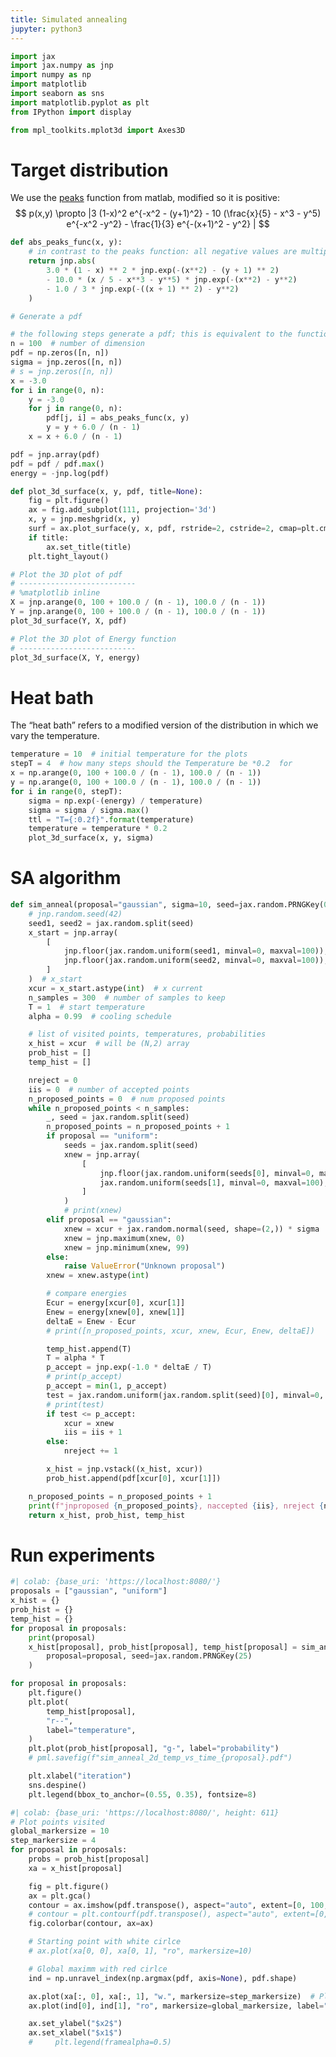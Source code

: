 ```yaml
---
title: Simulated annealing
jupyter: python3
---
```




```python
import jax
import jax.numpy as jnp
import numpy as np
import matplotlib
import seaborn as sns
import matplotlib.pyplot as plt
from IPython import display

from mpl_toolkits.mplot3d import Axes3D
```

# Target distribution

We use  the [peaks](https://www.mathworks.com/help/matlab/ref/peaks.html) function from matlab, modified so it is positive:
$$
p(x,y) \propto  |3 (1-x)^2 e^{-x^2 - (y+1)^2}  
   - 10 (\frac{x}{5} - x^3 - y^5) e^{-x^2 -y^2}
   - \frac{1}{3} e^{-(x+1)^2 - y^2} |
$$

```python
def abs_peaks_func(x, y):
    # in contrast to the peaks function: all negative values are multiplied by (-1)
    return jnp.abs(
        3.0 * (1 - x) ** 2 * jnp.exp(-(x**2) - (y + 1) ** 2)
        - 10.0 * (x / 5 - x**3 - y**5) * jnp.exp(-(x**2) - y**2)
        - 1.0 / 3 * jnp.exp(-((x + 1) ** 2) - y**2)
    )
```

```python
# Generate a pdf

# the following steps generate a pdf; this is equivalent to the function "peaks(n)" in matlab
n = 100  # number of dimension
pdf = np.zeros([n, n])
sigma = jnp.zeros([n, n])
# s = jnp.zeros([n, n])
x = -3.0
for i in range(0, n):
    y = -3.0
    for j in range(0, n):
        pdf[j, i] = abs_peaks_func(x, y)
        y = y + 6.0 / (n - 1)
    x = x + 6.0 / (n - 1)

pdf = jnp.array(pdf)
pdf = pdf / pdf.max()
energy = -jnp.log(pdf)
```

```python
def plot_3d_surface(x, y, pdf, title=None):
    fig = plt.figure()
    ax = fig.add_subplot(111, projection='3d')
    x, y = jnp.meshgrid(x, y)
    surf = ax.plot_surface(y, x, pdf, rstride=2, cstride=2, cmap=plt.cm.coolwarm, linewidth=0.1)
    if title:
        ax.set_title(title)
    plt.tight_layout()
```

```python
# Plot the 3D plot of pdf
# --------------------------
# %matplotlib inline
X = jnp.arange(0, 100 + 100.0 / (n - 1), 100.0 / (n - 1))
Y = jnp.arange(0, 100 + 100.0 / (n - 1), 100.0 / (n - 1))
plot_3d_surface(Y, X, pdf)
```

```python
# Plot the 3D plot of Energy function
# --------------------------
plot_3d_surface(X, Y, energy)
```

# Heat bath

The "heat bath" refers to a modified version of the distribution in which we vary the temperature.

```python
temperature = 10  # initial temperature for the plots
stepT = 4  # how many steps should the Temperature be *0.2  for
x = np.arange(0, 100 + 100.0 / (n - 1), 100.0 / (n - 1))
y = np.arange(0, 100 + 100.0 / (n - 1), 100.0 / (n - 1))
for i in range(0, stepT):
    sigma = np.exp(-(energy) / temperature)
    sigma = sigma / sigma.max()
    ttl = "T={:0.2f}".format(temperature)
    temperature = temperature * 0.2
    plot_3d_surface(x, y, sigma)
```

# SA algorithm

```python
def sim_anneal(proposal="gaussian", sigma=10, seed=jax.random.PRNGKey(0)):
    # jnp.random.seed(42)
    seed1, seed2 = jax.random.split(seed)
    x_start = jnp.array(
        [
            jnp.floor(jax.random.uniform(seed1, minval=0, maxval=100)),
            jnp.floor(jax.random.uniform(seed2, minval=0, maxval=100)),
        ]
    )  # x_start
    xcur = x_start.astype(int)  # x current
    n_samples = 300  # number of samples to keep
    T = 1  # start temperature
    alpha = 0.99  # cooling schedule

    # list of visited points, temperatures, probabilities
    x_hist = xcur  # will be (N,2) array
    prob_hist = []
    temp_hist = []

    nreject = 0
    iis = 0  # number of accepted points
    n_proposed_points = 0  # num proposed points
    while n_proposed_points < n_samples:
        _, seed = jax.random.split(seed)
        n_proposed_points = n_proposed_points + 1
        if proposal == "uniform":
            seeds = jax.random.split(seed)
            xnew = jnp.array(
                [
                    jnp.floor(jax.random.uniform(seeds[0], minval=0, maxval=100)),
                    jax.random.uniform(seeds[1], minval=0, maxval=100),
                ]
            )
            # print(xnew)
        elif proposal == "gaussian":
            xnew = xcur + jax.random.normal(seed, shape=(2,)) * sigma
            xnew = jnp.maximum(xnew, 0)
            xnew = jnp.minimum(xnew, 99)
        else:
            raise ValueError("Unknown proposal")
        xnew = xnew.astype(int)

        # compare energies
        Ecur = energy[xcur[0], xcur[1]]
        Enew = energy[xnew[0], xnew[1]]
        deltaE = Enew - Ecur
        # print([n_proposed_points, xcur, xnew, Ecur, Enew, deltaE])

        temp_hist.append(T)
        T = alpha * T
        p_accept = jnp.exp(-1.0 * deltaE / T)
        # print(p_accept)
        p_accept = min(1, p_accept)
        test = jax.random.uniform(jax.random.split(seed)[0], minval=0, maxval=1)
        # print(test)
        if test <= p_accept:
            xcur = xnew
            iis = iis + 1
        else:
            nreject += 1

        x_hist = jnp.vstack((x_hist, xcur))
        prob_hist.append(pdf[xcur[0], xcur[1]])

    n_proposed_points = n_proposed_points + 1
    print(f"jnproposed {n_proposed_points}, naccepted {iis}, nreject {nreject}")
    return x_hist, prob_hist, temp_hist
```

# Run experiments

```python
#| colab: {base_uri: 'https://localhost:8080/'}
proposals = ["gaussian", "uniform"]
x_hist = {}
prob_hist = {}
temp_hist = {}
for proposal in proposals:
    print(proposal)
    x_hist[proposal], prob_hist[proposal], temp_hist[proposal] = sim_anneal(
        proposal=proposal, seed=jax.random.PRNGKey(25)
    )
```

```python
for proposal in proposals:
    plt.figure()
    plt.plot(
        temp_hist[proposal],
        "r--",
        label="temperature",
    )
    plt.plot(prob_hist[proposal], "g-", label="probability")
    # pml.savefig(f"sim_anneal_2d_temp_vs_time_{proposal}.pdf")

    plt.xlabel("iteration")
    sns.despine()
    plt.legend(bbox_to_anchor=(0.55, 0.35), fontsize=8)
```

```python
#| colab: {base_uri: 'https://localhost:8080/', height: 611}
# Plot points visited
global_markersize = 10
step_markersize = 4
for proposal in proposals:
    probs = prob_hist[proposal]
    xa = x_hist[proposal]

    fig = plt.figure()
    ax = plt.gca()
    contour = ax.imshow(pdf.transpose(), aspect="auto", extent=[0, 100, 100, 0], interpolation="none")
    # contour = plt.contourf(pdf.transpose(), aspect="auto", extent=[0, 100, 100, 0])
    fig.colorbar(contour, ax=ax)

    # Starting point with white cirlce
    # ax.plot(xa[0, 0], xa[0, 1], "ro", markersize=10)

    # Global maximm with red cirlce
    ind = np.unravel_index(np.argmax(pdf, axis=None), pdf.shape)

    ax.plot(xa[:, 0], xa[:, 1], "w.", markersize=step_markersize)  # Plot the steps with white +4
    ax.plot(ind[0], ind[1], "ro", markersize=global_markersize, label="global maxima")  # max point

    ax.set_ylabel("$x2$")
    ax.set_xlabel("$x1$")
    #     plt.legend(framealpha=0.5)
```


